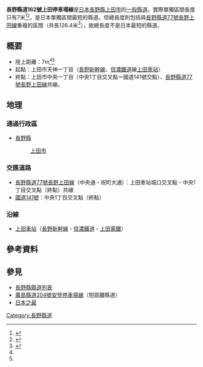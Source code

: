 {{Infobox_road
|highway_name      = 長野縣道162號上田停車場線
|marker_image      = {{Ja_Pref_Route_Sign|pref=長野|number=162|width=100}}
|length    	   = 0.007
|starting_terminus = [[長野縣|長野縣]][[上田市|上田市]]
|ending_terminus   = 長野縣上田市
|system            = [[都道府縣道|一般縣道]]
|junction          = [[File:Japanese_National_Route_Sign_0141.svg|24px]][[國道141號|國道141號]]
}}
'''長野縣道162號上田停車場線'''是[[日本|日本]][[長野縣|長野縣]][[上田市|上田市]]的[[都道府縣道|一般縣道]]。實際單獨區間長度只有7米<ref name="length_gov">{{Cite web|url=http://www.city.ueda.nagano.jp/joho/shise/toke/toke/documents/uedashinotokei2013.pdf|title=上田市の統計 平成25年版|accessdate=2015-05-27|format=PDF|publisher=上田市総務部広報情報課 情報統計係|page=89|deadurl=yes|archiveurl=https://web.archive.org/web/20150527083041/http://www.city.ueda.nagano.jp/joho/shise/toke/toke/documents/uedashinotokei2013.pdf|archivedate=2015-05-27}}</ref><ref name="length_book">{{cite book|last=浅井|first=建爾|title=日本の道路がわかる辞典|publisher=日本実業出版社|date=2015年10月10日|edition=初版|isbn=978-4-534-05318-3}}</ref>，是日本單獨區間最短的縣道。但總長度則包括與[[長野縣道77號長野上田線|長野縣道77號長野上田線]]重複的區間（共長126.4米<ref name="total_length">{{cite web|url=https://trafficnews.jp/post/78263|title=広島と長野にある「日本一短い県道」、どちらが日本一？　その驚きの「短さ」とは|coauthors=乗りものニュース編集部|date=13 August 2017|publisher=乗りものニュース|language=ja|accessdate=30 January 2018}}</ref>），故總長度不是日本最短的縣道。

== 概要 ==
* 陸上距離：7m<ref name="length_gov"/><ref name="length_book"/>
* 起點：上田市天神一丁目（[[長野新幹線|長野新幹線]]、[[信濃鐵道|信濃鐵道]]線[[上田車站|上田車站]]）
* 終點：上田市中央一丁目（中央1丁目交叉點＝國道141號交點）、[[長野縣道77號長野上田線|長野縣道77號長野上田線]]共線。

== 地理 ==
=== 通過行政區 ===
* [[長野縣|長野縣]]
*: [[上田市|上田市]]

=== 交匯道路 ===
* [[長野縣道77號長野上田線|長野縣道77號長野上田線]]（中央通・祝町大通）：上田車站城口交叉點 - 中央1丁目交叉點（終點）共線
* [[國道141號|國道141號]]：中央1丁目交叉點（終點）

=== 沿線 ===
* [[上田車站|上田車站]]（[[長野新幹線|長野新幹線]]・[[信濃鐵道|信濃鐵道]]・[[上田電鐵|上田電鐵]]）

== 參考資料 ==
{{reflist}}
== 參見 ==
* [[長野縣縣道列表|長野縣縣道列表]]
* [[廣島縣道204號安登停車場線|廣島縣道204號安登停車場線]]（短距離縣道）
* [[日本之最|日本之最]]

[[Category:長野縣道|Category:長野縣道]]